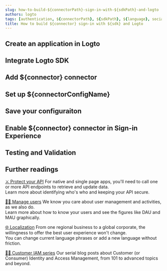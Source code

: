 ```yaml
---
slug: how-to-build-${connectorPath}-sign-in-with-${sdkPath}-and-logto
authors: logto
tags: [authentication, ${connectorPath}, ${sdkPath}, ${language}, social-sign-in, sign-in, login]
title: How to build ${connector} sign-in with ${sdk} and Logto
---
```


<!--
  We have to divide templates into sections because imported mdx will not show in the TOC.
  There's no way to customize TOC either. :-)

  @see https://github.com/facebook/docusaurus/issues/3915
-->



<!-- truncate -->

<Intro connector={connector} sdk="${sdk}" link="${sdkOfficialLink}" />

## Create an application in Logto

<CreateApplication type="${appType}" />

## Integrate Logto SDK

<IntegrateSdk />

## Add ${connector} connector

<AddConnector connector={connector} />

## Set up ${connectorConfigName}

<ConnectorGuide />

## Save your configuraiton

<SaveYourConfiguration connector={connector} />

## Enable ${connector} connector in Sign-in Experience

<EnableSocialConnector connector={connector} />

## Testing and Validation

<TestingAndValidation connector={connector} sdk="${sdk}" />

## Further readings

[⚔️ Protect your API](/docs/recipes/protect-your-api/) For native and single page apps, you'll need to call one or more API endpoints to retrieve and update data.<br/>
Learn more about identifying who's who and keeping your API secure.

[🧑‍🚀 Manage users](/docs/recipes/manage-users/) We know you care about user management and activities, as we also do.<br/>
Learn more about how to know your users and see the figures like DAU and MAU graphically.

[🌐 Localization](/docs/recipes/localization/) From one regional business to a global corporate, the willingness to offer the best user experience won't change.<br/>
You can change current language phrases or add a new language without friction.

[🧑‍🎓 Customer IAM series](/blog/tags/ciam) Our serial blog posts about Customer (or Consumer) Identity and Access Management, from 101 to advanced topics and beyond.
